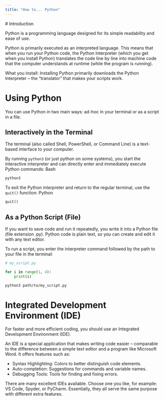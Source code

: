 ```yaml
---
title: "How to... Python"
---
```


 # Introduction

Python is a programming language designed for its simple readability and ease of use.

Python is primarily executed as an interpreted language. This means that when you run your Python code, the Python Interpreter (which you get when you install Python) translates the code line by line into machine code that the computer understands at runtime (while the program is running).

What you install: Installing Python primarily downloads the Python Interpreter – the "translator" that makes your scripts work.

# Using Python

You can use Python in two main ways: ad-hoc in your terminal or as a script in a file.

## Interactively in the Terminal

The terminal (also called Shell, PowerShell, or Command Line) is a text-based interface to your computer.

By running `python3` (or just python on some systems), you start the interactive interpreter and can directly enter and immediately execute Python commands:
Bash

```bash
python3
```

To exit the Python interpreter and return to the regular terminal, use the `quit()` function:
Python

```python
quit()
```

## As a Python Script (File)

If you want to save code and run it repeatedly, you write it into a Python file (file extension .py). Python code is plain text, so you can create and edit it with any text editor.

To run a script, you enter the interpreter command followed by the path to your file in the terminal:

```python
# my_script.py

for i in range(1, 4):
    print(i)
```

```bash
python3 path/to/my_script.py
```

# Integrated Development Environment (IDE)

For faster and more efficient coding, you should use an Integrated Development Environment (IDE).

An IDE is a special application that makes writing code easier – comparable to the difference between a simple text editor and a program like Microsoft Word. It offers features such as:

- Syntax Highlighting: Colors to better distinguish code elements.
- Auto-completion: Suggestions for commands and variable names.
- Debugging Tools: Tools for finding and fixing errors.

There are many excellent IDEs available. Choose one you like, for example: VS Code, Spyder, or PyCharm. Essentially, they all serve the same purpose with different extra features.
